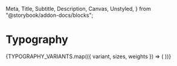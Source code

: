   Meta,
  Title,
  Subtitle,
  Description,
  Canvas,
  Unstyled,
} from "@storybook/addon-docs/blocks";



<Meta title="System/Typography" />

# Typography

<Unstyled>
  <Heading headings={HEADINGS} />
  {TYPOGRAPHY_VARIANTS.map(({ variant, sizes, weights }) => (
    <Row key={variant} variant={variant} sizes={sizes} weights={weights} />
  ))}
</Unstyled>
